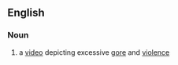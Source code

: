 {{wikipedia}}
==English==

===Noun===
{{en-noun|head=[[video]] [[nasty]]|video nast|ies}}

# {{context|dated|British}} a [[video]] depicting excessive [[gore]] and [[violence]]
